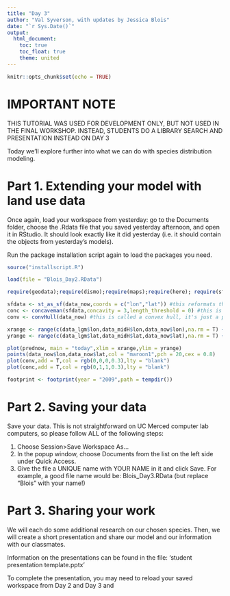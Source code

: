 ```yaml
---
title: "Day 3"
author: "Val Syverson, with updates by Jessica Blois"
date: "`r Sys.Date()`"
output:
  html_document:
    toc: true
    toc_float: true
    theme: united
---
```


```r
knitr::opts_chunk$set(echo = TRUE)
```

# IMPORTANT NOTE
THIS TUTORIAL WAS USED FOR DEVELOPMENT ONLY, BUT NOT USED IN THE FINAL WORKSHOP. INSTEAD, STUDENTS DO A LIBRARY SEARCH AND PRESENTATION INSTEAD ON DAY 3

Today we'll explore further into what we can do with species distribution modeling.

# Part 1. Extending your model with land use data

Once again, load your workspace from yesterday: go to the Documents folder, choose the .Rdata file that you saved yesterday afternoon, and open it in RStudio. It should look exactly like it did yesterday (i.e. it should contain the objects from yesterday's models).

Run the package installation script again to load the packages you need.

```r
source("installscript.R")
```

```r
load(file = "Blois_Day2.RData")
```

```r
require(geodata);require(dismo);require(maps);require(here); require(sf); require(concaveman)
```


```r
sfdata <- st_as_sf(data_now,coords = c("lon","lat")) #this reformats the coordinate points into a special data structure
conc <- concaveman(sfdata,concavity = 3,length_threshold = 0) #this is called a concave hull, it's a polygon that contains all the points
conv <- convHull(data_now) #this is called a convex hull, it's just a polygon drawn around all the points that stick out the most
```

```r
xrange <- range(c(data_lgm$lon,data_midH$lon,data_now$lon),na.rm = T) + c(-5,5)
yrange <- range(c(data_lgm$lat,data_midH$lat,data_now$lat),na.rm = T) + c(-5,5)

plot(prednow, main = "today",xlim = xrange,ylim = yrange)
points(data_now$lon,data_now$lat,col = "maroon1",pch = 20,cex = 0.8)
plot(conv,add = T,col = rgb(0,0,0,0.3),lty = "blank")
plot(conc,add = T,col = rgb(0,1,1,0.3),lty = "blank")
```

```r
footprint <- footprint(year = "2009",path = tempdir())
```


# Part 2. Saving your data

Save your data. This is not straightforward on UC Merced computer lab computers, so please follow ALL of the following steps:

1.  Choose Session\>Save Workspace As...
2.  In the popup window, choose Documents from the list on the left side under Quick Access.
3.  Give the file a UNIQUE name with YOUR NAME in it and click Save. For example, a good file name would be: Blois_Day3.RData (but replace "Blois" with your name!)

# Part 3. Sharing your work

We will each do some additional research on our chosen species. Then, we will create a short presentation and share our model and our information with our classmates.

Information on the presentations can be found in the file: 'student presentation template.pptx'

To complete the presentation, you may need to reload your saved workspace from Day 2 and Day 3 and 


